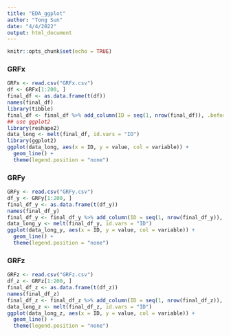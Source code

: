 ```yaml
---
title: "EDA_ggplot"
author: "Tong Sun"
date: "4/4/2022"
output: html_document
---
```


```r
knitr::opts_chunk$set(echo = TRUE)
```

### GRFx
```r
GRFx <- read.csv("GRFx.csv")
df <- GRFx[1:200, ]
final_df <- as.data.frame(t(df))
names(final_df)
library(tibble)
final_df <- final_df %>% add_column(ID = seq(1, nrow(final_df)), .before = "1")
## use ggplot2
library(reshape2)
data_long <- melt(final_df, id.vars = "ID")
library(ggplot2)
ggplot(data_long, aes(x = ID, y = value, col = variable)) +
  geom_line() +
  theme(legend.position = "none")
```

### GRFy
```r
GRFy <- read.csv("GRFy.csv")
df_y <- GRFy[1:200, ]
final_df_y <- as.data.frame(t(df_y))
names(final_df_y)
final_df_y <- final_df_y %>% add_column(ID = seq(1, nrow(final_df_y)), .before = "1")
data_long_y <- melt(final_df_y, id.vars = "ID")
ggplot(data_long_y, aes(x = ID, y = value, col = variable)) +
  geom_line() +
  theme(legend.position = "none")
```

### GRFz
```r
GRFz <- read.csv("GRFz.csv")
df_z <- GRFz[1:200, ]
final_df_z <- as.data.frame(t(df_z))
names(final_df_z)
final_df_z <- final_df_z %>% add_column(ID = seq(1, nrow(final_df_z)), .before = "1")
data_long_z <- melt(final_df_z, id.vars = "ID")
ggplot(data_long_z, aes(x = ID, y = value, col = variable)) +
  geom_line() +
  theme(legend.position = "none")
```

